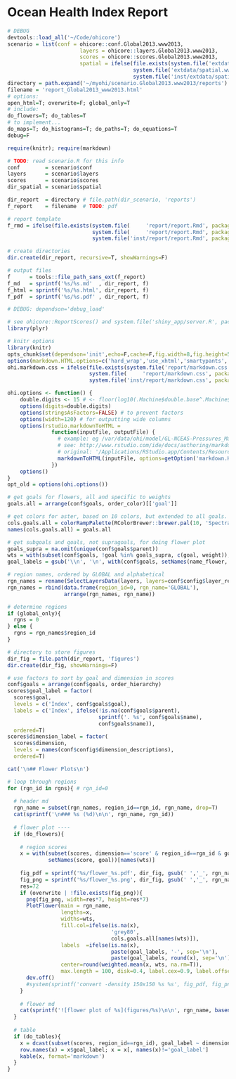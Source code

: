 # Ocean Health Index Report

```r
# DEBUG
devtools::load_all('~/Code/ohicore')
scenario = list(conf = ohicore::conf.Global2013.www2013, 
                       layers = ohicore::layers.Global2013.www2013, 
                       scores = ohicore::scores.Global2013.www2013,
                       spatial = ifelse(file.exists(system.file('extdata/spatial.www2013', package='ohicore')),
                                        system.file('extdata/spatial.www2013', package='ohicore'),
                                        system.file('inst/extdata/spatial.www2013', package='ohicore')))
directory = path.expand('~/myohi/scenario.Global2013.www2013/reports')
filename = 'report_Global2013_www2013.html'
# options:
open_html=T; overwrite=F; global_only=T
# include:
do_flowers=T; do_tables=T 
# to implement...
do_maps=T; do_histograms=T; do_paths=T; do_equations=T
debug=F

require(knitr); require(markdown)

# TODO: read scenario.R for this info
conf        = scenario$conf
layers      = scenario$layers
scores      = scenario$scores
dir_spatial = scenario$spatial

dir_report  = directory # file.path(dir_scenario, 'reports')
f_report    = filename  # TODO: pdf

# report template
f_rmd = ifelse(file.exists(system.file(     'report/report.Rmd', package='ohicore')),
                           system.file(     'report/report.Rmd', package='ohicore'),
                           system.file('inst/report/report.Rmd', package='ohicore'))

# create directories
dir.create(dir_report, recursive=T, showWarnings=F)

# output files
f      = tools::file_path_sans_ext(f_report)
f_md   = sprintf('%s/%s.md'  , dir_report, f)
f_html = sprintf('%s/%s.html', dir_report, f)
f_pdf  = sprintf('%s/%s.pdf' , dir_report, f)
```

```r
# DEBUG: dependson='debug_load'

# see ohicore::ReportScores() and system.file('shiny_app/server.R', package='ohigui') for running this template
library(plyr)

# knitr options
library(knitr)
opts_chunk$set(dependson='init',echo=F,cache=F,fig.width=8,fig.height=5)
options(markdown.HTML.options=c('hard_wrap','use_xhtml','smartypants','toc')) # exclude 'base64_images'
ohi.markdown.css = ifelse(file.exists(system.file('report/markdown.css', package='ohicore')),
                          system.file(     'report/markdown.css', package='ohicore'),
                          system.file('inst/report/markdown.css', package='ohicore'))

ohi.options <- function() {
    double.digits <- 15 # <- floor(log10(.Machine$double.base^.Machine$double.digits)) 
    options(digits=double.digits)
    options(stringsAsFactors=FALSE) # to prevent factors
    options(width=120) # for outputting wide columns
    options(rstudio.markdownToHTML = 
              function(inputFile, outputFile) {      
                # example: eg /var/data/ohi/model/GL-NCEAS-Pressures_Matrix/report9.Rmd
                # see: http://www.rstudio.com/ide/docs/authoring/markdown_custom_rendering
                # original: '/Applications/RStudio.app/Contents/Resources/resources/markdown.css'
                markdownToHTML(inputFile, options=getOption('markdown.HTML.options'), outputFile, stylesheet=ohi.markdown.css)   
              })
    options()
}
opt_old = options(ohi.options())

# get goals for flowers, all and specific to weights
goals.all = arrange(conf$goals, order_color)[['goal']]

# get colors for aster, based on 10 colors, but extended to all goals. subselect for goals.wts
cols.goals.all = colorRampPalette(RColorBrewer::brewer.pal(10, 'Spectral'), space='Lab')(length(goals.all))
names(cols.goals.all) = goals.all

# get subgoals and goals, not supragoals, for doing flower plot
goals_supra = na.omit(unique(conf$goals$parent))
wts = with(subset(conf$goals, !goal %in% goals_supra, c(goal, weight)), setNames(weight, goal))
goal_labels = gsub('\\n', '\n', with(conf$goals, setNames(name_flower, goal))[names(wts)], fixed=T)

# region names, ordered by GLOBAL and alphabetical
rgn_names = rename(SelectLayersData(layers, layers=conf$config$layer_region_labels, narrow=T), c('id_num'='region_id', 'val_chr'='rgn_name'))[,c('region_id','rgn_name')]
rgn_names = rbind(data.frame(region_id=0, rgn_name='GLOBAL'), 
                  arrange(rgn_names, rgn_name))

# determine regions
if (global_only){
  rgns = 0
} else {
  rgns = rgn_names$region_id
}

# directory to store figures
dir_fig = file.path(dir_report, 'figures')
dir.create(dir_fig, showWarnings=F)

# use factors to sort by goal and dimension in scores
conf$goals = arrange(conf$goals, order_hierarchy)
scores$goal_label = factor(
  scores$goal, 
  levels = c('Index', conf$goals$goal),
  labels = c('Index', ifelse(!is.na(conf$goals$parent),
                             sprintf('. %s', conf$goals$name),
                             conf$goals$name)),
  ordered=T)
scores$dimension_label = factor(
  scores$dimension,
  levels = names(conf$config$dimension_descriptions),
  ordered=T)
```

```r
cat('\n## Flower Plots\n')

# loop through regions
for (rgn_id in rgns){ # rgn_id=0
   
  # header md
  rgn_name = subset(rgn_names, region_id==rgn_id, rgn_name, drop=T)
  cat(sprintf('\n### %s (%d)\n\n', rgn_name, rgn_id))
  
  # flower plot ----
  if (do_flowers){
  
    # region scores    
    x = with(subset(scores, dimension=='score' & region_id==rgn_id & goal %in% names(wts)),
             setNames(score, goal))[names(wts)]
    
    fig_pdf = sprintf('%s/flower_%s.pdf', dir_fig, gsub(' ','_', rgn_name))
    fig_png = sprintf('%s/flower_%s.png', dir_fig, gsub(' ','_', rgn_name))
    res=72
    if (overwrite | !file.exists(fig_png)){
      png(fig_png, width=res*7, height=res*7)
      PlotFlower(main = rgn_name,
                 lengths=x,
                 widths=wts,
                 fill.col=ifelse(is.na(x), 
                                 'grey80', 
                                 cols.goals.all[names(wts)]),
                 labels  =ifelse(is.na(x), 
                                 paste(goal_labels, '-', sep='\n'), 
                                 paste(goal_labels, round(x), sep='\n')),
                 center=round(weighted.mean(x, wts, na.rm=T)),
                 max.length = 100, disk=0.4, label.cex=0.9, label.offset=0.155, cex=2.2, cex.main=2.5)
      dev.off()      
      #system(sprintf('convert -density 150x150 %s %s', fig_pdf, fig_png)) # imagemagick's convert
    }
    
    # flower md
    cat(sprintf('![flower plot of %s](figures/%s)\n\n', rgn_name, basename(fig_png)))
  }
  
  # table
  if (do_tables){
    x = dcast(subset(scores, region_id==rgn_id), goal_label ~ dimension_label, value.var='score')
    row.names(x) = x$goal_label; x = x[, names(x)!='goal_label']
    kable(x, format='markdown')  
  }
}
```